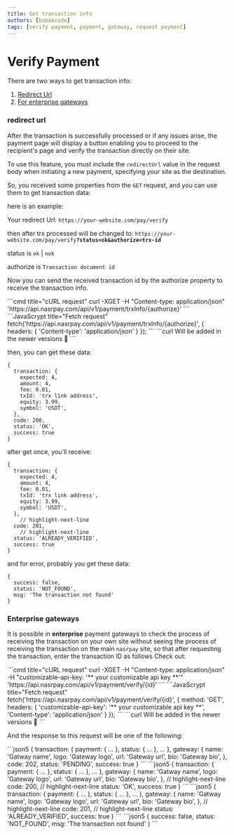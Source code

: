 ```yaml
---
title: Get transaction info
authors: [babakcode]
tags: [verify payment, payment, gateway, request payment]
---
```



# Verify Payment

There are two ways to get transaction info:
1. [Redirect Url](#redirect-url)
2. [For enterprise gateways](#enterprise-gateways)

### redirect url

After the transaction is successfully processed or if any issues arise, the payment page will display a button enabling you to proceed to the recipient's page and verify the transaction directly on their site.

To use this feature, you must include the `redirectUrl` value in the request body when initiating a new payment, specifying your site as the destination.

So, you received some properties from the `GET` request, and you can use them to get transaction data:

here is an example:

Your redirect Url: `https://your-website.com/pay/verify`

then after trx processed will be changed to:
`https://your-website.com/pay/verify`**`?status=ok&authorize=trx-id`**

status is `ok` | `nok`

authorize is `Transaction document id`

Now you can send the received transaction id by the authorize property to receive the transaction info.

<Tabs>
    <TabItem value="curl" label="cURL" default>
```cmd title="cURL request"
curl -XGET -H "Content-type: application/json" 'https://api.nasrpay.com/api/v1/payment/trxInfo/{authorize}'
```
    </TabItem>
    <TabItem value="js" label="Js - Fetch">
        ```JavaScrypt title="Fetch request"
    fetch('https://api.nasrpay.com/api/v1/payment/trxInfo/{authorize}', {
        headers: {
            'Content-type': 'application/json'
        }
    });
        ```
    </TabItem>
    <TabItem value="flutter" label="flutter">
        ```curl
        Will be added in the newer versions 🤍
        ```
    </TabItem>
</Tabs>

then, you can get these data:

```json5
{
  transaction: {
    expected: 4,
    amount: 4,
    fee: 0.01,
    txId: 'trx link address',
    equity: 3.99,
    symbol: 'USDT',
  },
  code: 200,
  status: 'OK',
  success: true
}
```

after get once, you'll receive:

```json5
{
  transaction: {
    expected: 4,
    amount: 4,
    fee: 0.01,
    txId: 'trx link address',
    equity: 3.99,
    symbol: 'USDT',
  },
    // highlight-next-line
  code: 201,
    // highlight-next-line
  status: 'ALREADY_VERIFIED',
  success: true
}
```

and for error, probably you get these data:

```json5
{
  success: false,
  status: 'NOT_FOUND',
  msg: 'The transaction not found'
}
```


### Enterprise gateways

It is possible in **enterprise** payment gateways to check the process of receiving the transaction on your own site
without seeing the process of receiving the transaction on the main `nasrpay` site, so that after requesting the transaction,
enter the transaction ID as follows Check out:


<Tabs>
    <TabItem value="curl" label="cURL" default>
        ```cmd title="cURL request"
        curl -XGET
        -H "Content-type: application/json"
        -H "customizable-api-key: '** your customizable api key **'"
        'https://api.nasrpay.com/api/v1/payment/verify/{id}'
        ```
    </TabItem>
    <TabItem value="js" label="Js - Fetch">
        ```JavaScrypt title="Fetch request"
        fetch('https://api.nasrpay.com/api/v1/payment/verify/{id}', {
        method: 'GET',
        headers: {
            'customizable-api-key': '** your customizable api key **',
            'Content-type': 'application/json'
        }
    });
        ```
    </TabItem>
    <TabItem value="flutter" label="flutter">
        ```curl
        Will be added in the newer versions 🤍
        ```
    </TabItem>
</Tabs>

And the response to this request will be one of the following:

<Tabs>
    <TabItem value="pending" label="pending" default>
        ```json5
        {
            transaction: {
                payment: { ... },
                status: { ... },
                ...
            },
            gateway: {
                name: 'Gatway name',
                logo: 'Gateway logo',
                url: 'Gateway url',
                bio: 'Gateway bio',
            },
            code: 202,
            status: 'PENDING',
            success: true
        }
        ```
    </TabItem>
    <TabItem value="ok" label="ok">
        ```json5
        {
            transaction: {
            payment: { ... },
            status: { ... },
            ...
        },
            gateway: {
            name: 'Gatway name',
            logo: 'Gateway logo',
            url: 'Gateway url',
            bio: 'Gateway bio',
        },
            // highlight-next-line
            code: 200,
            // highlight-next-line
            status: 'OK',
            success: true
        }
        ```
    </TabItem>
    <TabItem value="already_verified" label="already verified">
        ```json5
        {
            transaction: {
            payment: { ... },
            status: { ... },
            ...
        },
            gateway: {
            name: 'Gatway name',
            logo: 'Gateway logo',
            url: 'Gateway url',
            bio: 'Gateway bio',
        },
            // highlight-next-line
            code: 201,
            // highlight-next-line
            status: 'ALREADY_VERIFIED',
            success: true
        }
        ```
    </TabItem>
    <TabItem value="not_found" label="not found">
        ```json5
        {
            success: false,
            status: 'NOT_FOUND',
            msg: 'The transaction not found'
        }
        ```
    </TabItem>
</Tabs>
